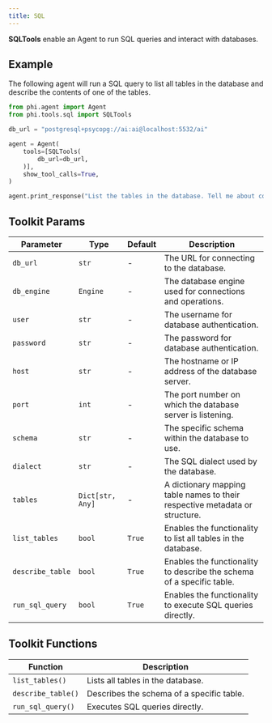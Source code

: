 ```yaml
---
title: SQL
---
```


**SQLTools** enable an Agent to run SQL queries and interact with databases.

## Example

The following agent will run a SQL query to list all tables in the database and describe the contents of one of the tables.

```python cookbook/tools/sql_tools.py
from phi.agent import Agent
from phi.tools.sql import SQLTools

db_url = "postgresql+psycopg://ai:ai@localhost:5532/ai"

agent = Agent(
    tools=[SQLTools(
        db_url=db_url,
    )],
    show_tool_calls=True,
)

agent.print_response("List the tables in the database. Tell me about contents of one of the tables", markdown=True)
```

## Toolkit Params

| Parameter | Type | Default | Description |
| --------- | ---- | ------- | ----------- |
| `db_url` | `str` | - | The URL for connecting to the database. |
| `db_engine` | `Engine` | - | The database engine used for connections and operations. |
| `user` | `str` | - | The username for database authentication. |
| `password` | `str` | - | The password for database authentication. |
| `host` | `str` | - | The hostname or IP address of the database server. |
| `port` | `int` | - | The port number on which the database server is listening. |
| `schema` | `str` | - | The specific schema within the database to use. |
| `dialect` | `str` | - | The SQL dialect used by the database. |
| `tables` | `Dict[str, Any]` | - | A dictionary mapping table names to their respective metadata or structure. |
| `list_tables` | `bool` | `True` | Enables the functionality to list all tables in the database. |
| `describe_table` | `bool` | `True` | Enables the functionality to describe the schema of a specific table. |
| `run_sql_query` | `bool` | `True` | Enables the functionality to execute SQL queries directly. |

## Toolkit Functions

| Function | Description |
| -------- | ----------- |
| `list_tables()` | Lists all tables in the database. |
| `describe_table()` | Describes the schema of a specific table. |
| `run_sql_query()` | Executes SQL queries directly. |
